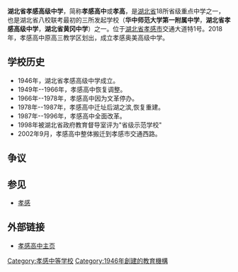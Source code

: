 {{multiple issues|
{{pov|time=2012-11-22T11:54:49+00:00}}
{{primarysources|time=2012-11-22T11:54:49+00:00}}
{{unreferenced|time=2018-11-20T12:42:45+00:00}}
}}
{{Infobox School
  | name        = 湖北省孝感高级中学
  | other_name  = Hubei Xiaogan Senior Middle School
  | image       = 
  | motto       = 有为有守　不忮不求
  | established = 1946年
  | type        = 
  | affiliation =
  | district    = 市区
  | grades      = [[高中|高中]]
  | principal   = 程文辉
  | dean        = 
  | college     = 
  | house       = 
  | sc          =
  | cs          =
  | faculty     = 306人
  | staff       = 
  | students    = 6000人
  | athletics   = 
  | conference  = 
  | colors      = 
  | mascot      = 
  | magazine    = 
  | free_label  = 
  | free_text   = 
  | free_label2 = 建筑面积
  | free_text2  = 300亩
  | free_label3 = 总建筑面积
  | free_text3  = 100000平方米
  | free_label4 = 
  | free_text4  = 
  | free_label5 = 
  | free_text5  = 
  | free_label6 = 
  | free_text6  = 
  | address     = 湖北省孝感市交通大道特1号
  | tel         = 0712-2049008
  | fax         = 
  | mail        = 
  | website     = http://www.hbxggz.cn/
}}
'''湖北省孝感高级中学'''，简称'''孝感高中'''或'''孝高'''，是[[湖北省|湖北省]]18所省级重点中学之一，也是湖北省八校联考最初的三所发起学校（'''华中师范大学第一附属中学'''，'''湖北省孝感高级中学'''，'''湖北省黄冈中学'''）之一。位于[[湖北省|湖北省]][[孝感市|孝感市]]交通大道特1号。2018年，孝感高中原高三教学区划出，成立孝感奥美高级中学。

== 学校历史 ==
* 1946年，湖北省孝感高级中学成立。
* 1949年--1966年，孝感高中恢复调整。
* 1966年--1978年，孝感高中因为文革停办。
* 1978年--1987年，孝感高中迁址后湖之滨,恢复重建。
* 1987年--1996年，孝感高中全面改革。
* 1998年被湖北省政府教育督导室评为"省级示范学校"
* 2002年9月，孝感高中整体搬迁到孝感市交通西路。

== 争议 ==
{{來源請求|1=自2018年10月起，孝感高中开始进行所谓“衡水化改革”，此次教学改革带来了较大的负面影响，遭到了诸多方面的反对。但校方并未对此做出正面回应。}}

== 参见 ==
* [[孝感|孝感]]

== 外部链接 ==
* [http://www.hbxggz.cn/ 孝感高中主页] {{Wayback|url=http://www.hbxggz.cn/ |date=20090928003038 }}
{{湖北省示范中学}}

[[Category:孝感中等学校|Category:孝感中等学校]]
[[Category:1946年創建的教育機構|Category:1946年創建的教育機構]]